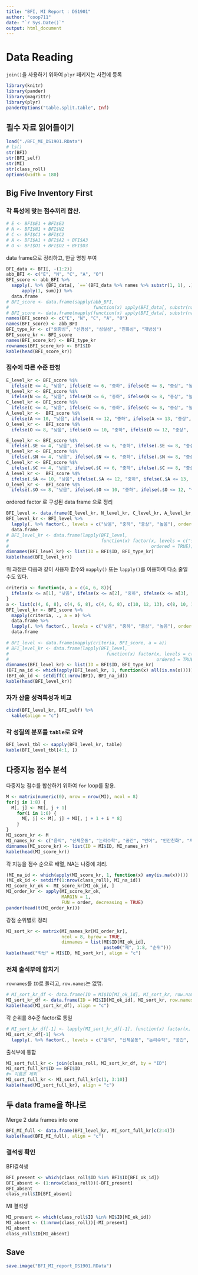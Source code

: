 ```yaml
---
title: "BFI, MI Report : DS1901"
author: "coop711"
date: "`r Sys.Date()`"
output: html_document
---
```


# Data Reading

`join()`을 사용하기 위하여 `plyr` 패키지는 사전에 등록

```r
library(knitr)
library(pander)
library(magrittr)
library(plyr)
panderOptions("table.split.table", Inf)
```

## 필수 자료 읽어들이기

```r
load("./BFI_MI_DS1901.RData")
# ls()
str(BFI)
str(BFI_self)
str(MI)
str(class_roll)
options(width = 180)
```

## Big Five Inventory First

### 각 특성에 맞는 점수끼리 합산.

```r
# E <- BFI$E1 + BFI$E2
# N <- BFI$N1 + BFI$N2
# C <- BFI$C1 + BFI$C2
# A <- BFI$A1 + BFI$A2 + BFI$A3
# O <- BFI$O1 + BFI$O2 + BFI$O3
```

data frame으로 정리하고, 한글 명칭 부여

```r
BFI_data <- BFI[, -(1:2)]
abb_BFI <- c("E", "N", "C", "A", "O")
BFI_score <- abb_BFI %>%
  sapply(. %>% {BFI_data[, `==`(BFI_data %>% names %>% substr(1, 1), .)] %>% 
      apply(1, sum)}) %>%
  data.frame
# BFI_score <- data.frame(sapply(abb_BFI, 
#                                function(x) apply(BFI_data[, substr(names(BFI_data), 1, 1) == x], 1, sum)))
# BFI_score <- data.frame(mapply(function(x) apply(BFI_data[, substr(names(BFI_data), 1, 1) == x], 1, sum), abb_BFI))
names(BFI_score) <- c("E", "N", "C", "A", "O")
names(BFI_score) <- abb_BFI
BFI_type_kr <- c("외향성", "신경성", "성실성", "친화성", "개방성")
BFI_score_kr <- BFI_score
names(BFI_score_kr) <- BFI_type_kr
rownames(BFI_score_kr) <- BFI$ID
kable(head(BFI_score_kr))
```

### 점수에 따른 수준 판정

```r
E_level_kr <- BFI_score %$%
  ifelse(E <= 4, "낮음", ifelse(E <= 6, "중하", ifelse(E <= 8, "중상", "높음"))) 
N_level_kr <- BFI_score %$%
  ifelse(N <= 4, "낮음", ifelse(N <= 6, "중하", ifelse(N <= 8, "중상", "높음")))
C_level_kr <- BFI_score %$%
  ifelse(C <= 4, "낮음", ifelse(C <= 6, "중하", ifelse(C <= 8, "중상", "높음")))
A_level_kr <-  BFI_score %$%
  ifelse(A <= 10, "낮음", ifelse(A <= 12, "중하", ifelse(A <= 13, "중상", "높음")))
O_level_kr <-  BFI_score %$%
  ifelse(O <= 8, "낮음", ifelse(O <= 10, "중하", ifelse(O <= 12, "중상", "높음")))
```

```r
E_level_kr <- BFI_score %$%
  ifelse(.$E <= 4, "낮음", ifelse(.$E <= 6, "중하", ifelse(.$E <= 8, "중상", "높음"))) 
N_level_kr <- BFI_score %$%
  ifelse(.$N <= 4, "낮음", ifelse(.$N <= 6, "중하", ifelse(.$N <= 8, "중상", "높음")))
C_level_kr <- BFI_score %$%
  ifelse(.$C <= 4, "낮음", ifelse(.$C <= 6, "중하", ifelse(.$C <= 8, "중상", "높음")))
A_level_kr <-  BFI_score %$%
  ifelse(.$A <= 10, "낮음", ifelse(.$A <= 12, "중하", ifelse(.$A <= 13, "중상", "높음")))
O_level_kr <-  BFI_score %$%
  ifelse(.$O <= 8, "낮음", ifelse(.$O <= 10, "중하", ifelse(.$O <= 12, "중상", "높음")))
```

ordered factor 로 구성된 data frame 으로 정리

```r
BFI_level <- data.frame(E_level_kr, N_level_kr, C_level_kr, A_level_kr, O_level_kr)
BFI_level_kr <- BFI_level %>%
  lapply(. %>% factor(., levels = c("낮음", "중하", "중상", "높음"), ordered = TRUE)) %>%
  data.frame
# BFI_level_kr <- data.frame(lapply(BFI_level, 
#                                   function(x) factor(x, levels = c("낮음", "중하", "중상", "높음"), 
#                                                      ordered = TRUE)))
dimnames(BFI_level_kr) <- list(ID = BFI$ID, BFI_type_kr)
kable(head(BFI_level_kr))
```

위 과정은 다음과 같이 사용자 함수와 `mapply()` 또는 `lapply()`를 이용하여 다소 줄일 수도 있다.

```r
criteria <- function(x, a = c(4, 6, 8)){
  ifelse(x <= a[1], "낮음", ifelse(x <= a[2], "중하", ifelse(x <= a[3], "중상", "높음")))
}
a <- list(c(4, 6, 8), c(4, 6, 8), c(4, 6, 8), c(10, 12, 13), c(8, 10, 12)) 
BFI_level_kr <- BFI_score %>%
  mapply(criteria, ., a = a) %>%
  data.frame %>%
  lapply(. %>% factor(., levels = c("낮음", "중하", "중상", "높음"), ordered = TRUE)) %>%
  data.frame
  
# BFI_level <- data.frame(mapply(criteria, BFI_score, a = a))
# BFI_level_kr <- data.frame(lapply(BFI_level, 
#                                     function(x) factor(x, levels = c("낮음", "중하", "중상", "높음"), 
#                                                        ordered = TRUE)))
dimnames(BFI_level_kr) <- list(ID = BFI$ID, BFI_type_kr)
(BFI_na_id <- which(apply(BFI_level_kr, 1, function(x) all(is.na(x)))))
(BFI_ok_id <- setdiff(1:nrow(BFI), BFI_na_id))
kable(head(BFI_level_kr))
```

###  자가 산출 성격특성과 비교

```r
cbind(BFI_level_kr, BFI_self) %>%
  kable(align = "c")
```


### 각 성질의 분포를 `table`로 요약

```r
BFI_level_tbl <- sapply(BFI_level_kr, table)
kable(BFI_level_tbl[4:1, ])
```

<!--
#### 출석부에 합치기

`rownames`으로 되어 있는 학번(`ID`)을 `ID`로 돌리고, `row.names`는 일련번호로 정리

```r
BFI_level_kr_2 <- data.frame(ID = BFI$ID, BFI_level_kr, row.names = 1:nrow(BFI_level_kr))
kable(head(BFI_level_kr_2))
```

전체 출석부로 통합하고, 실험에 참여하지 않은 사람들은 `<NA>`로 표시.

```r
BFI_full_kr <- join(class_roll, BFI_level_kr_2, by = "ID")
BFI_full_kr <- BFI_full_kr[c(1, 3:7, 2)]
kable(head(BFI_full_kr))
```
-->

## 다중지능 점수 분석

다중지능 점수를 합산하기 위하여 `for` loop를 활용.

```r
M <- matrix(numeric(0), nrow = nrow(MI), ncol = 8)
for(j in 1:8) {
  M[, j] <- MI[, j + 1]
    for(i in 1:6) {
      M[, j] <- M[, j] + MI[, j + 1 + i * 8]
    }
}
MI_score_kr <- M
MI_names_kr <- c("음악", "신체운동", "논리수학", "공간", "언어", "인간친화", "자기성찰", "자연친화")
dimnames(MI_score_kr) <- list(ID = MI$ID, MI_names_kr)
kable(head(MI_score_kr))
```

각 지능을 점수 순으로 배열, NA는 나중에 처리.

```r
(MI_na_id <- which(apply(MI_score_kr, 1, function(x) any(is.na(x)))))
(MI_ok_id <- setdiff(1:nrow(class_roll), MI_na_id))
MI_score_kr_ok <- MI_score_kr[MI_ok_id, ]
MI_order_kr <- apply(MI_score_kr_ok, 
                     MARGIN = 1, 
                     FUN = order, decreasing = TRUE)
pander(head(t(MI_order_kr)))
```

강점 순위별로 정리

```r
MI_sort_kr <- matrix(MI_names_kr[MI_order_kr], 
                     ncol = 8, byrow = TRUE, 
                     dimnames = list(MI$ID[MI_ok_id], 
                                     paste0("제", 1:8, "순위")))
kable(head("학번" = MI$ID, MI_sort_kr), align = "c")
```

### 전체 출석부에 합치기

`rownames`를 `ID`로 돌리고, `row.names`는 없앰.

```r
# MI_sort_kr_df <- data.frame(ID = MI$ID[MI_ok_id], MI_sort_kr, row.names = 1:nrow(MI_sort_kr))
MI_sort_kr_df <- data.frame(ID = MI$ID[MI_ok_id], MI_sort_kr, row.names = NULL)
kable(head(MI_sort_kr_df), align = "c")
```

각 순위를 8수준 factor로 통일

```r
# MI_sort_kr_df[-1] <- lapply(MI_sort_kr_df[-1], function(x) factor(x, levels = c("음악", "신체운동", "논리수학", "공간", "언어", "인간친화", "자기성찰", "자연친화")))
MI_sort_kr_df[-1] %<>%
  lapply(. %>% factor(., levels = c("음악", "신체운동", "논리수학", "공간", "언어", "인간친화", "자기성찰", "자연친화")))
```

출석부에 통합

```r
MI_sort_full_kr <- join(class_roll, MI_sort_kr_df, by = "ID")
MI_sort_full_kr$ID == BFI$ID
#> 이름은 제외
MI_sort_full_kr <- MI_sort_full_kr[c(1, 3:10)]
kable(head(MI_sort_full_kr), align = "c")
```

## 두 data frame을 하나로

Merge 2 data frames into one

```r
BFI_MI_full <- data.frame(BFI_level_kr, MI_sort_full_kr[c(2:4)])
kable(head(BFI_MI_full), align = "c")
```

### 결석생 확인

BFI결석생

```r
BFI_present <- which(class_roll$ID %in% BFI$ID[BFI_ok_id])
BFI_absent <- (1:nrow(class_roll))[-BFI_present]
BFI_absent
class_roll$ID[BFI_absent]
```

MI 결석생

```r
MI_present <- which(class_roll$ID %in% MI$ID[MI_ok_id])
MI_absent <- (1:nrow(class_roll))[-MI_present]
MI_absent
class_roll$ID[MI_absent]
```

## Save

```r
save.image("BFI_MI_report_DS1901.RData")
```